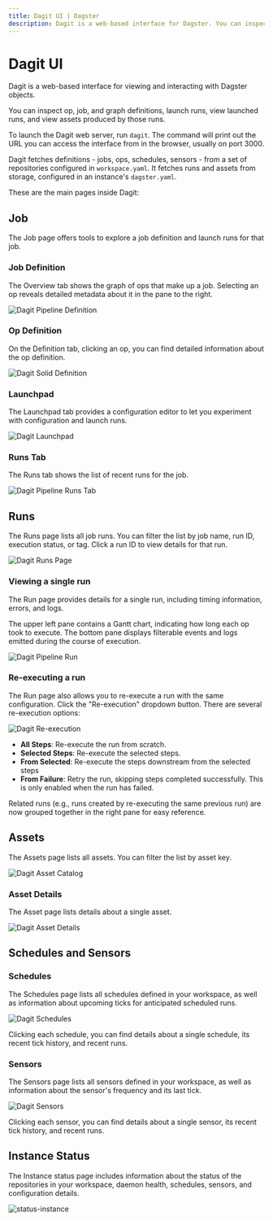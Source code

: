 ```yaml
---
title: Dagit UI | Dagster
description: Dagit is a web-based interface for Dagster. You can inspect op and job definitions, launch runs, view launched runs, and view assets.
---
```


# Dagit UI

Dagit is a web-based interface for viewing and interacting with Dagster objects.

You can inspect op, job, and graph definitions, launch runs, view launched runs, and view assets produced by those runs.

To launch the Dagit web server, run `dagit`. The command will print out the URL you can access the interface from in the browser, usually on port 3000.

Dagit fetches definitions - jobs, ops, schedules, sensors - from a set of repositories configured in `workspace.yaml`. It fetches runs and assets from storage, configured in an instance's `dagster.yaml`.

These are the main pages inside Dagit:

<!-- Notes: all screenshots are from go/prod -->

## Job

The Job page offers tools to explore a job definition and launch runs for that job.

### Job Definition

The Overview tab shows the graph of ops that make up a job. Selecting an op reveals detailed metadata about it in the pane to the right.

<Image
  alt="Dagit Pipeline Definition"
  src="/images/concepts/dagit/pipeline-definition.png"
  width={3808}
  height={2414}
/>

### Op Definition

On the Definition tab, clicking an op, you can find detailed information about the op definition.

<Image
  alt="Dagit Solid Definition"
  src="/images/concepts/dagit/solid-definition.png"
  width={3808}
  height={2414}
/>

### Launchpad

The Launchpad tab provides a configuration editor to let you experiment with configuration and launch runs.

<Image
  alt="Dagit Launchpad"
  src="/images/concepts/dagit/playground.png"
  width={3808}
  height={2414}
/>

### Runs Tab

The Runs tab shows the list of recent runs for the job.

<Image
  alt="Dagit Pipeline Runs Tab"
  src="/images/concepts/dagit/runs-tab.png"
  width={3808}
  height={2414}
/>

## Runs

The Runs page lists all job runs. You can filter the list by job name, run ID, execution status, or tag. Click a run ID to view details for that run.

<Image
  alt="Dagit Runs Page"
  src="/images/concepts/dagit/all-runs.png"
  width={3808}
  height={2414}
/>

### Viewing a single run

The Run page provides details for a single run, including timing information, errors, and logs.

The upper left pane contains a Gantt chart, indicating how long each op took to execute. The bottom pane displays filterable events and logs emitted during the course of execution.

<Image
  alt="Dagit Pipeline Run"
  src="/images/concepts/dagit/single-run.png"
  width={3808}
  height={2414}
/>

### Re-executing a run

The Run page also allows you to re-execute a run with the same configuration. Click the "Re-execution" dropdown button. There are several re-execution options:

<Image
  alt="Dagit Re-execution"
  src="/images/concepts/dagit/re-execution.png"
  width={3808}
  height={2414}
/>

- **All Steps**: Re-execute the run from scratch.
- **Selected Steps**: Re-execute the selected steps.
- **From Selected**: Re-execute the steps downstream from the selected steps
- **From Failure**: Retry the run, skipping steps completed successfully. This is only enabled when the run has failed.

Related runs (e.g., runs created by re-executing the same previous run) are now grouped together in the right pane for easy reference.

## Assets

The Assets page lists all assets. You can filter the list by asset key.

<Image
  alt="Dagit Asset Catalog"
  src="/images/concepts/dagit/all-assets.png"
  width={3808}
  height={2414}
/>

### Asset Details

The Asset page lists details about a single asset.

<Image
  alt="Dagit Asset Details"
  src="/images/concepts/dagit/asset.png"
  width={3808}
  height={2414}
/>

## Schedules and Sensors

### Schedules

The Schedules page lists all schedules defined in your workspace, as well as information about upcoming ticks for anticipated scheduled runs.

<Image
  alt="Dagit Schedules"
  src="/images/concepts/dagit/schedules.png"
  width={3808}
  height={2414}
/>

Clicking each schedule, you can find details about a single schedule, its recent tick history, and recent runs.

### Sensors

The Sensors page lists all sensors defined in your workspace, as well as information about the sensor's frequency and its last tick.

<Image
  alt="Dagit Sensors"
  src="/images/concepts/dagit/sensors.png"
  width={3808}
  height={2414}
/>

Clicking each sensor, you can find details about a single sensor, its recent tick history, and recent runs.

## Instance Status

The Instance status page includes information about the status of the repositories in your workspace, daemon health, schedules, sensors, and configuration details.

<Image
  alt="status-instance"
  src="/images/concepts/dagit/status-instance.png"
  width={3808}
  height={2414}
/>
